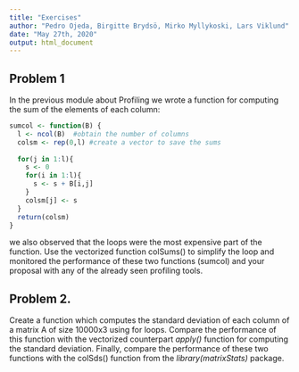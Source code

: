 ```yaml
---
title: "Exercises"
author: "Pedro Ojeda, Birgitte Brydsö, Mirko Myllykoski, Lars Viklund"
date: "May 27th, 2020"
output: html_document
---
```



## Problem 1

In the previous module about Profiling we wrote a function for computing the sum of the elements of each column:

```r
sumcol <- function(B) {
  l <- ncol(B)  #obtain the number of columns
  colsm <- rep(0,l) #create a vector to save the sums
  
  for(j in 1:l){  
    s <- 0
    for(i in 1:l){
      s <- s + B[i,j]
    }
    colsm[j] <- s
  }
  return(colsm)
}
```

we also observed that the loops were the most expensive part of the function. Use the vectorized function colSums() to simplify the loop and monitored the performance of these two functions (sumcol) and your proposal with any of the already seen profiling tools.

## Problem 2.

Create a function which computes the standard deviation of each column of a matrix A of size 10000x3 using for loops. Compare the performance of this function with the vectorized counterpart *apply()* function for computing the standard deviation. Finally, compare the performance of these two functions with the colSds() function from the *library(matrixStats)* package.

